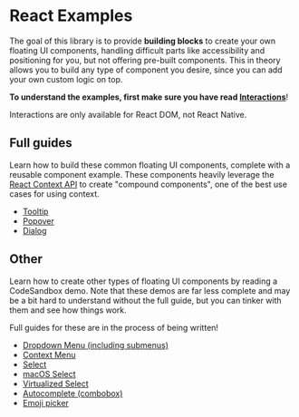 
# React Examples

The goal of this library is to provide **building blocks** to
create your own floating UI components, handling difficult parts
like accessibility and positioning for you, but not offering
pre-built components. This in theory allows you to build any type
of component you desire, since you can add your own custom logic
on top.

**To understand the examples, first make sure you have read
[Interactions](/docs/react#interactions)**!

<Notice>
  Interactions are only available for React DOM, not React
  Native.
</Notice>

## Full guides

Learn how to build these common floating UI components, complete
with a reusable component example. These components heavily
leverage the
[React Context API](https://beta.reactjs.org/apis/react/useContext)
to create "compound components", one of the best use cases for
using context.

- [Tooltip](/docs/tooltip)
- [Popover](/docs/popover)
- [Dialog](/docs/dialog)

## Other

Learn how to create other types of floating UI components by
reading a CodeSandbox demo. Note that these demos are far less
complete and may be a bit hard to understand without the full
guide, but you can tinker with them and see how things work.

<Notice gap="below">
  Full guides for these are in the process of being written!
</Notice>

- [Dropdown Menu (including submenus)](https://codesandbox.io/s/admiring-lamport-5wt3yg?file=/src/DropdownMenu.tsx)
- [Context Menu](https://codesandbox.io/s/trusting-rui-2duieo?file=/src/ContextMenu.tsx)
- [Select](https://codesandbox.io/s/gallant-sea-rcg43b?file=/src/Select.tsx)
- [macOS Select](https://codesandbox.io/s/shy-snowflake-kp6479?file=/src/Select.tsx)
- [Virtualized Select](https://codesandbox.io/s/l10rjs?file=/src/App.tsx)
- [Autocomplete (combobox)](https://codesandbox.io/s/fragrant-water-bsuirj?file=/src/App.tsx)
- [Emoji picker](https://codesandbox.io/s/nameless-glade-kz3pfc?file=/src/App.tsx)
